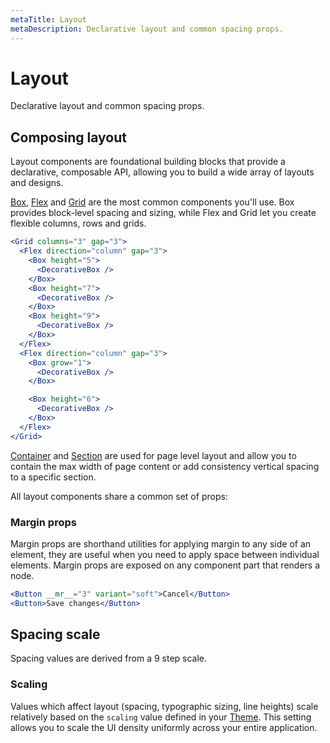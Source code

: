 ```yaml
---
metaTitle: Layout
metaDescription: Declarative layout and common spacing props.
---
```


# Layout

<Description>Declarative layout and common spacing props.</Description>

## Composing layout

Layout components are foundational building blocks that provide a declarative, composable API, allowing you to build a wide array of layouts and designs.

[Box](/themes/docs/components/box), [Flex](/themes/docs/components/flex) and [Grid](/themes/docs/components/grid) are the most common components you'll use. Box provides block-level spacing and sizing, while Flex and Grid let you create flexible columns, rows and grids.

```jsx live=true
<Grid columns="3" gap="3">
  <Flex direction="column" gap="3">
    <Box height="5">
      <DecorativeBox />
    </Box>
    <Box height="7">
      <DecorativeBox />
    </Box>
    <Box height="9">
      <DecorativeBox />
    </Box>
  </Flex>
  <Flex direction="column" gap="3">
    <Box grow="1">
      <DecorativeBox />
    </Box>

    <Box height="6">
      <DecorativeBox />
    </Box>
  </Flex>
</Grid>
```

[Container](/themes/docs/components/container) and [Section](/themes/docs/components/section) are used for page level layout and allow you to contain the max width of page content or add consistency vertical spacing to a specific section.

All layout components share a common set of props:

<ThemesPropsTable name="layout" />

### Margin props

Margin props are shorthand utilities for applying margin to any side of an element, they are useful when you need to apply space between individual elements. Margin props are exposed on any component part that renders a node.

```jsx live=true line=1
<Button __mr__="3" variant="soft">Cancel</Button>
<Button>Save changes</Button>
```

<ThemesPropsTable name="margin" />

## Spacing scale

Spacing values are derived from a 9 step scale.

<Box my="7">
  <ThemesSpacingScale />
</Box>

<ThemesSpacingTable />

### Scaling

Values which affect layout (spacing, typographic sizing, line heights) scale relatively based on the `scaling` value defined in your [Theme](/themes/docs/components/theme). This setting allows you to scale the UI density uniformly across your entire application.

<Box my="5">
  <ThemesScalingExample />
</Box>
